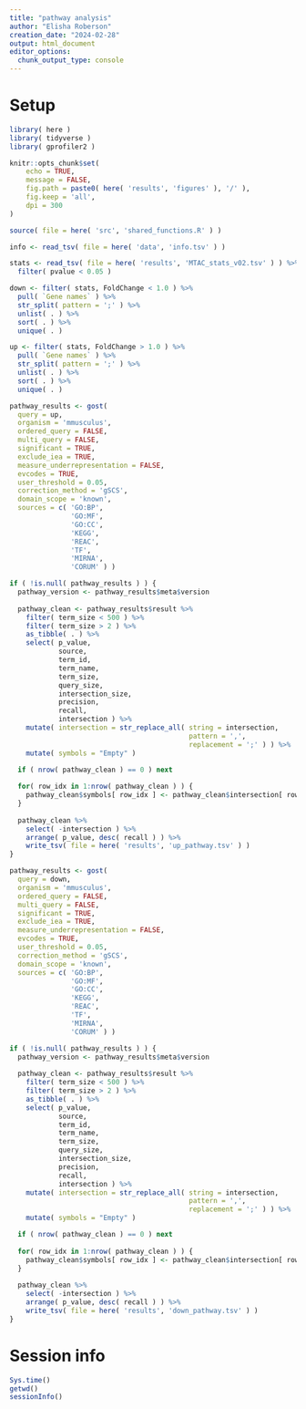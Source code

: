 ```yaml
---
title: "pathway analysis"
author: "Elisha Roberson"
creation_date: "2024-02-28"
output: html_document
editor_options: 
  chunk_output_type: console
---
```


# Setup
```r
library( here )
library( tidyverse )
library( gprofiler2 )
```

```r
knitr::opts_chunk$set(
	echo = TRUE,
	message = FALSE,
	fig.path = paste0( here( 'results', 'figures' ), '/' ),
	fig.keep = 'all',
	dpi = 300
)
```

```r
source( file = here( 'src', 'shared_functions.R' ) )
```

```r
info <- read_tsv( file = here( 'data', 'info.tsv' ) )
```

```r
stats <- read_tsv( file = here( 'results', 'MTAC_stats_v02.tsv' ) ) %>%
  filter( pvalue < 0.05 )

down <- filter( stats, FoldChange < 1.0 ) %>%
  pull( `Gene names` ) %>%
  str_split( pattern = ';' ) %>%
  unlist( . ) %>%
  sort( . ) %>%
  unique( . )

up <- filter( stats, FoldChange > 1.0 ) %>%
  pull( `Gene names` ) %>%
  str_split( pattern = ';' ) %>%
  unlist( . ) %>%
  sort( . ) %>%
  unique( . )
```

```r
pathway_results <- gost(
  query = up, 
  organism = 'mmusculus', 
  ordered_query = FALSE, 
  multi_query = FALSE, 
  significant = TRUE, 
  exclude_iea = TRUE, 
  measure_underrepresentation = FALSE, 
  evcodes = TRUE, 
  user_threshold = 0.05, 
  correction_method = 'gSCS', 
  domain_scope = 'known', 
  sources = c( 'GO:BP', 
               'GO:MF',
               'GO:CC', 
               'KEGG',
               'REAC', 
               'TF',
               'MIRNA',
               'CORUM' ) )

if ( !is.null( pathway_results ) ) {
  pathway_version <- pathway_results$meta$version
  
  pathway_clean <- pathway_results$result %>%
    filter( term_size < 500 ) %>%
    filter( term_size > 2 ) %>%
    as_tibble( . ) %>%
    select( p_value, 
            source, 
            term_id, 
            term_name,
            term_size,
            query_size,
            intersection_size,
            precision,
            recall,
            intersection ) %>%
    mutate( intersection = str_replace_all( string = intersection,
                                            pattern = ',',
                                            replacement = ';' ) ) %>%
    mutate( symbols = "Empty" )

  if ( nrow( pathway_clean ) == 0 ) next
  
  for( row_idx in 1:nrow( pathway_clean ) ) {
    pathway_clean$symbols[ row_idx ] <- pathway_clean$intersection[ row_idx ] 
  }
  
  pathway_clean %>%
    select( -intersection ) %>%
    arrange( p_value, desc( recall ) ) %>%
    write_tsv( file = here( 'results', 'up_pathway.tsv' ) )
}
```

```r
pathway_results <- gost(
  query = down, 
  organism = 'mmusculus', 
  ordered_query = FALSE, 
  multi_query = FALSE, 
  significant = TRUE, 
  exclude_iea = TRUE, 
  measure_underrepresentation = FALSE, 
  evcodes = TRUE, 
  user_threshold = 0.05, 
  correction_method = 'gSCS', 
  domain_scope = 'known', 
  sources = c( 'GO:BP', 
               'GO:MF',
               'GO:CC', 
               'KEGG',
               'REAC', 
               'TF',
               'MIRNA',
               'CORUM' ) )

if ( !is.null( pathway_results ) ) {
  pathway_version <- pathway_results$meta$version
  
  pathway_clean <- pathway_results$result %>%
    filter( term_size < 500 ) %>%
    filter( term_size > 2 ) %>%
    as_tibble( . ) %>%
    select( p_value, 
            source, 
            term_id, 
            term_name,
            term_size,
            query_size,
            intersection_size,
            precision,
            recall,
            intersection ) %>%
    mutate( intersection = str_replace_all( string = intersection,
                                            pattern = ',',
                                            replacement = ';' ) ) %>%
    mutate( symbols = "Empty" )

  if ( nrow( pathway_clean ) == 0 ) next
  
  for( row_idx in 1:nrow( pathway_clean ) ) {
    pathway_clean$symbols[ row_idx ] <- pathway_clean$intersection[ row_idx ] 
  }
  
  pathway_clean %>%
    select( -intersection ) %>%
    arrange( p_value, desc( recall ) ) %>%
    write_tsv( file = here( 'results', 'down_pathway.tsv' ) )
}
```

# Session info
```r
Sys.time()
getwd()
sessionInfo()
```
